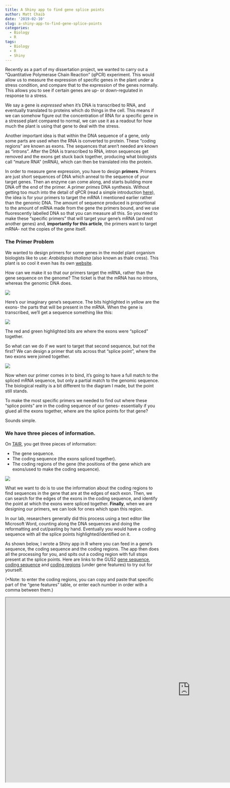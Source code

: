 ```yaml
---
title: A Shiny app to find gene splice points 
author: Matt Chaib
date: '2019-02-10'
slug: a-shiny-app-to-find-gene-splice-points
categories:
  - Biology
  - R
tags:
  - Biology
  - R
  - Shiny
---
```


Recently as a part of my dissertation project, we wanted to carry out a "Quantitative Polymerase Chain Reaction" (qPCR) experiment. This would allow us to measure the expression of specific genes in the plant under a stress condition, and compare that to the expression of the genes normally. This allows you to see if certain genes are up- or down-regulated in response to a stress. 

We say a gene is *expressed* when it's DNA is transcribed to RNA, and eventually translated to proteins which do things in the cell. This means if we can somehow figure out the concentration of RNA for a specific gene in a stressed plant compared to normal, we can use it as a readout for how much the plant is using that gene to deal with the stress.

Another important idea is that within the DNA sequence of a gene, only some parts are used when the RNA is converted to protein. These "coding regions" are known as exons. The sequences that aren't needed are known as "introns". After the DNA is transcribed to RNA, intron sequences get removed and the exons get stuck back together, producing what biologists call "mature RNA" (mRNA), which can then be translated into the protein.


In order to measure gene expression, you have to design **primers**. Primers are just short sequences of DNA which anneal to the sequence of your target genes. Then an enzyme can come along, and starts building more DNA off the end of the primer. A primer *primes* DNA synthesis. Without getting too much into the detail of qPCR (read a simple introduction [here](https://www.ncbi.nlm.nih.gov/probe/docs/techqpcr/)), the idea is for your primers to target the mRNA I mentioned earlier rather than the genomic DNA. The amount of sequence produced is proportional to the amount of mRNA made from the gene the primers bound, and we use fluorescently labelled DNA so that you can measure all this. So you need to make these "specific primers" that will target your gene's mRNA (and not another genes) and, **importantly for this article**, the primers want to target mRNA- not the copies of the gene itself.

### The Primer Problem

We wanted to design primers for some genes in the model plant organism biologists like to use: *Arabidopsis thaliana* (also known as thale cress). This plant is so cool it even has its own [website](https://www.arabidopsis.org/portals/education/aboutarabidopsis.jsp).

How can we make it so that our primers target the mRNA, rather than the gene sequence on the genome? The ticket is that the mRNA has no introns, whereas the genomic DNA does. 

![](/post/2019-02-10-a-shiny-app-to-find-gene-splice-points_files/rawseq.png)

Here's our imaginary gene's sequence. The bits highlighted in yellow are the exons- the parts that will be present in the mRNA. When the gene is transcribed, we'll get a sequence something like this:

![](/post/2019-02-10-a-shiny-app-to-find-gene-splice-points_files/spliceseq.png)

The red and green highlighted bits are where the exons were "spliced" together. 

So what can we do if we want to target that second sequence, but not the first? We can design a primer that sits across that "splice point", where the two exons were joined together. 

![](/post/2019-02-10-a-shiny-app-to-find-gene-splice-points_files/primermatch.png)

Now when our primer comes in to bind, it's going to have a full match to the spliced mRNA sequence, but only a partial match to the genomic sequence. The biological reality is a bit different to the diagram I made, but the point still stands. 

To make the most specific primers we needed to find out where these "splice points" are in the coding sequence of our genes- essentially if you glued all the exons together, where are the splice points for that gene? 

Sounds simple.

### We have three pieces of information.

On [TAIR](https://www.arabidopsis.org/), you get three pieces of information:

- The gene sequence.
- The coding sequence (the exons spliced together).
- The coding regions of the gene (the positions of the gene which are exons/used to make the coding sequence).

![](/post/2019-02-10-a-shiny-app-to-find-gene-splice-points_files/tair_info.png)

What we want to do is to use the information about the coding regions to find sequences in the gene that are at the edges of each exon. Then, we can search for the edges of the exons in the coding sequence, and identify the point at which the exons were spliced together. **Finally**, when we are designing our primers, we can look for ones which span this region. 

In our lab, researchers generally did this process using a text editor like Microsoft Word, counting along the DNA sequences and doing the reformatting and cut/pasting by hand. Eventually you would have a coding sequence with all the splice points highlighted/identified on it. 

As shown below, I wrote a Shiny app in R where you can feed in a gene's sequence, the coding sequence and the coding regions. The app then does all the processing for you, and spits out a coding region with full stops present at the splice points. Here are links to the GUS2 <a href="https://www.arabidopsis.org/servlets/TairObject?type=sequence&id=2002973848" target="_blank">gene sequence</a>, <a href="https://www.arabidopsis.org/servlets/TairObject?type=sequence&id=1000912356" target="_blank">coding sequence</a> and <a href="https://www.arabidopsis.org/servlets/TairObject?name=AT5G07830.1&type=gene" target="_blank">coding regions</a> (under gene features) to try out for yourself.

(*Note: to enter the coding regions, you can copy and paste that specific part of the "gene features" table, or enter each number in order with a comma between them.)


<iframe height="600" width="1200" src="https://mattc-apps.shinyapps.io/genesplice_app/"> </iframe>